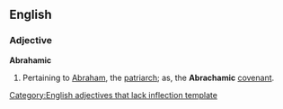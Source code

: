 ==English==

===Adjective===
'''Abrahamic'''

#Pertaining to [[Abraham]], the [[patriarch]]; as, the '''Abrachamic''' [[covenant]].

[[Category:English adjectives that lack inflection template]]